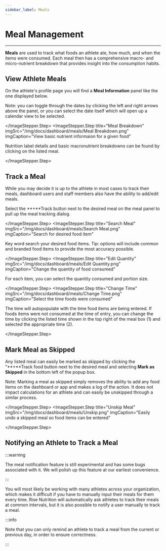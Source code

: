 ```yaml
---
sidebar_label: Meals
---
```



# Meal Management

---

**Meals** are used to track what foods an athlete ate, how much, and when the items were
consumed. Each meal then has a comprehensive macro- and micro-nutrient breakdown that provides insight into the consumption habits. 

## View Athlete Meals


On the athlete's profile page you will find a **Meal Information** panel like the one displayed below.  

Note: you can toggle through the dates by clicking the left and right arrows above the panel, or you
can select the date itself which will open up a calendar view to be selected.

 <ImageStepper>
  <ImageStepper.Step
    title="View Meals Panel"
    imgSrc="/img/docs/dashboard/meals/Meal Info_panel.png"
    imgCaption="View the meals panel to see tracked items"
  >

</ImageStepper.Step>
  <ImageStepper.Step
    title="Meal Breakdown"
    imgSrc="/img/docs/dashboard/meals/Meal Breakdown.png"
    imgCaption="View basic nutrient informaion for a given food"
  >

Nutrition label details and basic macronutrient breakdowns can be found by clicking on the listed meal. 

 </ImageStepper.Step>
</ImageStepper>

## Track a Meal

While you may decide it is up to the athlete in most cases to track their meals, dashboard users and staff members also have the ability to add/edit meals.

  <ImageStepper>
  <ImageStepper.Step
    title="Track Meal"
    imgSrc="/img/docs/dashboard/meals/Track Meal.png"
    imgCaption="Select the '**+**Track' button"
  >


Select the **+**Track button next to the desired meal on the meal panel to pull up the meal tracking dialog.

</ImageStepper.Step>
  <ImageStepper.Step
    title="Search Meal"
    imgSrc="/img/docs/dashboard/meals/Search Meal.png"
    imgCaption="Search for desired food item"
  >

Key word search your desired food items. Tip: options will include common and branded food items to provide the most accuracy possible. 

  </ImageStepper.Step>
  <ImageStepper.Step
    title="Edit Quantity"
    imgSrc="/img/docs/dashboard/meals/Edit Quantity.png"
    imgCaption="Change the quantity of food consumed"
  >

For each item, you can select the quantity consumed and portion size.



  </ImageStepper.Step>
  <ImageStepper.Step
    title="Change Time"
    imgSrc="/img/docs/dashboard/meals/Change Time.png"
    imgCaption="Select the time foods were consumed"
  >

The time will autopopulate with the time food items are being entered. If foods items were not consumed at the time of entry, you can change the time by clicking the listed time shown in the top right of the meal box (1) and selected the appropriate time (2). 

  </ImageStepper.Step>
</ImageStepper>

## Mark Meal as Skipped
Any listed meal can easily be marked as skipped by clicking the "**+**Track food button next to the desired meal and selecting **Mark as Skipped** in the bottom left of the popup box.

Note: Marking a meal as skipped simply removes the ability to add any food items on the dashboard or app and makes a log of the action. It does not impact calculations for an athlete and can easily be unskipped through a similar process. 

<ImageStepper>
  <ImageStepper.Step
    title="Skip Meal"
    imgSrc="/img/docs/dashboard/meals/Skip Meal.png"
    imgCaption="Keep track of skipped meals"
  >

 </ImageStepper.Step>
  <ImageStepper.Step
    title="Unskip Meal"
    imgSrc="/img/docs/dashboard/meals/Unskip.png"
    imgCaption="Easily undo a skipped meal so food items can be entered"
  >

</ImageStepper.Step>
</ImageStepper>



## Notifying an Athlete to Track a Meal

:::warning

The meal notification feature is still experimental and has some bugs associated with it. We
will polish up this feature at our earliest convenience.

:::

You will most likely be working with many athletes across your organization, which
makes it difficult if you have to manually input their meals for them every time. Rise Nutrition
will automatically ask athletes to track their meals at common intervals, but it is also possible
to notify a user manually to track a meal.

:::info

Note that you can only remind an athlete to track a meal from the current or previous day, in
order to ensure correctness.

:::

